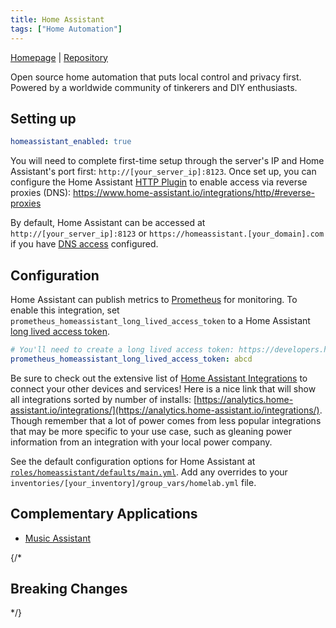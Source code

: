 ```yaml
---
title: Home Assistant
tags: ["Home Automation"]
---
```



[Homepage](https://www.home-assistant.io/) |
[Repository](https://github.com/home-assistant/core)

<Tags tags={frontmatter.tags} />

Open source home automation that puts local control and privacy first. Powered by a worldwide community of tinkerers and DIY enthusiasts.

## Setting up

```yaml title="inventories/homelab/group_vars/homelab.yml"
homeassistant_enabled: true
```

You will need to complete first-time setup through the server's IP and Home Assistant's port first: `http://[your_server_ip]:8123`.
Once set up, you can configure the Home Assistant [HTTP Plugin](https://www.home-assistant.io/integrations/http/) to enable access via reverse proxies (DNS): https://www.home-assistant.io/integrations/http/#reverse-proxies

By default, Home Assistant can be accessed at `http://[your_server_ip]:8123` or `https://homeassistant.[your_domain].com` if you have [DNS access](../../guides/dns-access/) configured.

## Configuration

Home Assistant can publish metrics to [Prometheus](../prometheus/) for monitoring.
To enable this integration, set `prometheus_homeassistant_long_lived_access_token` to a Home Assistant [long lived access token](https://developers.home-assistant.io/docs/auth_api/#long-lived-access-token).

```yaml title="inventories/homelab/group_vars/homelab.yml"
# You'll need to create a long lived access token: https://developers.home-assistant.io/docs/auth_api/#long-lived-access-token
prometheus_homeassistant_long_lived_access_token: abcd
```

Be sure to check out the extensive list of [Home Assistant Integrations](https://www.home-assistant.io/integrations/) to connect your other devices and services!
Here is a nice link that will show all integrations sorted by number of installs: [https://analytics.home-assistant.io/integrations/](https://analytics.home-assistant.io/integrations/).
Though remember that a lot of power comes from less popular integrations that may be more specific to your use case, such as gleaning power information from an integration with your local power company.

See the default configuration options for Home Assistant at [`roles/homeassistant/defaults/main.yml`](https://github.com/Dylancyclone/ansible-homelab-orchestration/blob/main/roles/homeassistant/defaults/main.yml).
Add any overrides to your `inventories/[your_inventory]/group_vars/homelab.yml` file.



## Complementary Applications

- [Music Assistant](../music_assistant/)

{/* 

## Breaking Changes

*/}